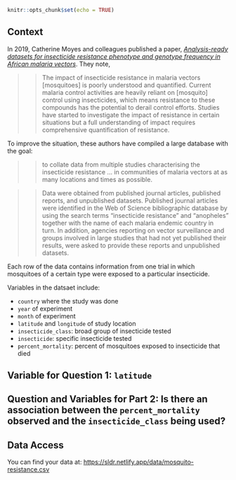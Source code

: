 

```r
knitr::opts_chunk$set(echo = TRUE)
```

## Context

In 2019, Catherine Moyes and colleagues published a paper, [*Analysis-ready datasets for insecticide resistance phenotype and genotype frequency in African malaria vectors*](https://www.nature.com/articles/s41597-019-0134-2). They note,

>>The impact of insecticide resistance in malaria vectors [mosquitoes] is poorly understood and quantified. Current malaria control activities are heavily reliant on [mosquito] control using insecticides, which means resistance to these compounds has the potential to derail control efforts. Studies have started to investigate the impact of resistance in certain situations but a full understanding of impact requires comprehensive quantification of resistance.

To improve the situation, these authors have compiled a large database with the goal:

>> to collate data from multiple studies characterising the insecticide resistance ... in communities of malaria vectors at as many locations and times as possible.

>> Data were obtained from published journal articles, published reports, and unpublished datasets. Published journal articles were identified in the Web of Science bibliographic database by using the search terms “insecticide resistance” and “anopheles” together with the name of each malaria endemic country in turn. In addition, agencies reporting on vector surveillance and groups involved in large studies that had not yet published their results, were asked to provide these reports and unpublished datasets.

Each row of the data contains information from one trial in which mosquitoes of a certain type were exposed to a particular insecticide.

Variables in the datsaet include:

- `country` where the study was done
- `year` of experiment
- `month` of experiment
- `latitude` and `longitude` of study location
- `insecticide_class`: broad group of insecticide tested
- `insecticide`: specific insecticide tested
- `percent_mortality`: percent of mosquitoes exposed to insecticide that died




## Variable for Question 1: `latitude`


## Question and Variables for Part 2: Is there an association between the `percent_mortality` observed and the `insecticide_class` being used?



## Data Access

You can find your data at: <https://sldr.netlify.app/data/mosquito-resistance.csv>

